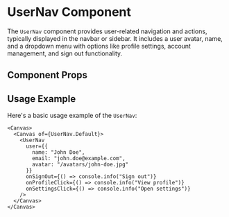 

<Meta of={UserNav} />

# UserNav Component

The `UserNav` component provides user-related navigation and actions, typically displayed in the navbar or sidebar. It includes a user avatar, name, and a dropdown menu with options like profile settings, account management, and sign out functionality.

## Component Props

<Canvas of={UserNav.Default} />

<Controls />

## Usage Example

Here's a basic usage example of the `UserNav`:

```tsx
<Canvas>
  <Canvas of={UserNav.Default}>
    <UserNav
      user={{
        name: "John Doe",
        email: "john.doe@example.com",
        avatar: "/avatars/john-doe.jpg"
      }}
      onSignOut={() => console.info("Sign out")}
      onProfileClick={() => console.info("View profile")}
      onSettingsClick={() => console.info("Open settings")}
    />
  </Canvas>
</Canvas>
``` 